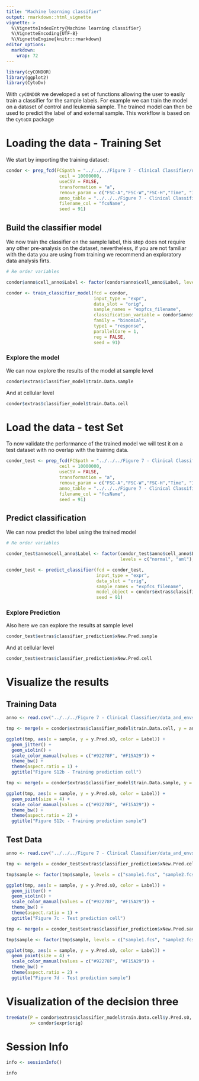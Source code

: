 ```yaml
---
title: "Machine learning classifier"
output: rmarkdown::html_vignette
vignette: >
  %\VignetteIndexEntry{Machine learning classifier}
  %\VignetteEncoding{UTF-8}
  %\VignetteEngine{knitr::rmarkdown}
editor_options: 
  markdown: 
    wrap: 72
---
```


```r
library(cyCONDOR)
library(ggplot2)
library(CytoDx)
```

With `cyCONDOR` we developed a set of functions allowing the user to easily train a classifier for the sample labels. For example we can train the model on a dataset of control and leukemia sample. The trained model can then be used to predict the label of and external sample. This workflow is based on the `CytoDX` package

# Loading the data - Training Set

We start by importing the training dataset:

```r
condor <- prep_fcd(FCSpath = "../../../Figure 7 - Clinical Classifier/data_and_envs/CytoDX/", 
                    ceil = 10000000, 
                    useCSV = FALSE, 
                    transformation = "a", 
                    remove_param = c("FSC-A","FSC-W","FSC-H","Time", "InFile"), 
                    anno_table = "../../../Figure 7 - Clinical Classifier/data_and_envs/CytoDX/fcs_info_train.csv", 
                    filename_col = "fcsName",
                    seed = 91)
```

## Build the classifier model

We now train the classifier on the sample label, this step does not require any other pre-analysis on the dataset, nevertheless, if you are not familiar with the data you are using from training we recommend an exploratory data analysis firts.

```r
# Re order variables

condor$anno$cell_anno$Label <- factor(condor$anno$cell_anno$Label, levels = c("normal", "aml"), labels = c("1_normal", "2_aml"))
```

```r
condor <- train_classifier_model(fcd = condor, 
                                 input_type = "expr", 
                                 data_slot = "orig", 
                                 sample_names = "expfcs_filename", 
                                 classification_variable = condor$anno$cell_anno$Label, 
                                 family = "binomial", 
                                 type1 = "response", 
                                 parallelCore = 1, 
                                 reg = FALSE, 
                                 seed = 91)
```

### Explore the model

We can now explore the results of the model at sample level

```r
condor$extras$classifier_model$train.Data.sample
```

And at cellular level

```r
condor$extras$classifier_model$train.Data.cell
```


# Load the data - test Set

To now validate the performance of the trained model we will test it on a test dataset with no overlap with the training data.

```r
condor_test <- prep_fcd(FCSpath = "../../../Figure 7 - Clinical Classifier/data_and_envs/CytoDX/", 
                    ceil = 10000000, 
                    useCSV = FALSE, 
                    transformation = "a", 
                    remove_param = c("FSC-A","FSC-W","FSC-H","Time", "InFile"), 
                    anno_table = "../../../Figure 7 - Clinical Classifier/data_and_envs/CytoDX/fcs_info_test.csv", 
                    filename_col = "fcsName",
                    seed = 91)
```

## Predict classification

We can now predict the label using the trained model

```r
# Re order variables

condor_test$anno$cell_anno$Label <- factor(condor_test$anno$cell_anno$Label, 
                                           levels = c("normal", "aml"), labels = c("1_normal", "2_aml"))
```

```r
condor_test <- predict_classifier(fcd = condor_test, 
                                  input_type = "expr", 
                                  data_slot = "orig", 
                                  sample_names = "expfcs_filename", 
                                  model_object = condor$extras$classifier_model, 
                                  seed = 91)
```

### Explore Prediction

Also here we can explore the results at sample level

```r
condor_test$extras$classifier_prediction$xNew.Pred.sample
```

And at cellular level

```r
condor_test$extras$classifier_prediction$xNew.Pred.cell
```

# Visualize the results

## Training Data
```r
anno <- read.csv("../../../Figure 7 - Clinical Classifier/data_and_envs/CytoDX/fcs_info_train.csv")

tmp <- merge(x = condor$extras$classifier_model$train.Data.cell, y = anno, by.x = "sample", by.y = "fcsName")

ggplot(tmp, aes(x = sample, y = y.Pred.s0, color = Label)) +
  geom_jitter() + 
  geom_violin() +
  scale_color_manual(values = c("#92278F", "#F15A29")) +
  theme_bw() + 
  theme(aspect.ratio = 1) + 
  ggtitle("Figure S12b - Training prediction cell")
```

```r
tmp <- merge(x = condor$extras$classifier_model$train.Data.sample, y = anno, by.x = "sample", by.y = "fcsName")

ggplot(tmp, aes(x = sample, y = y.Pred.s0, color = Label)) +
  geom_point(size = 4) +
  scale_color_manual(values = c("#92278F", "#F15A29")) +
  theme_bw() + 
  theme(aspect.ratio = 2) + 
  ggtitle("Figure S12c - Training prediction sample")
```

## Test Data
```r
anno <- read.csv("../../../Figure 7 - Clinical Classifier/data_and_envs/CytoDX/fcs_info_test.csv")

tmp <- merge(x = condor_test$extras$classifier_prediction$xNew.Pred.cell, y = anno, by.x = "sample", by.y = "fcsName")

tmp$sample <- factor(tmp$sample, levels = c("sample1.fcs", "sample2.fcs", "sample3.fcs",  "sample4.fcs",  "sample5.fcs",  "sample6.fcs",  "sample7.fcs",  "sample8.fcs",  "sample9.fcs", "sample10.fcs"))

ggplot(tmp, aes(x = sample, y = y.Pred.s0, color = Label)) +
  geom_jitter() +
  geom_violin() +
  scale_color_manual(values = c("#92278F", "#F15A29")) +
  theme_bw() + 
  theme(aspect.ratio = 1) + 
  ggtitle("Figure 7c - Test prediction cell")
```

```r
tmp <- merge(x = condor_test$extras$classifier_prediction$xNew.Pred.sample, y = anno, by.x = "sample", by.y = "fcsName")

tmp$sample <- factor(tmp$sample, levels = c("sample1.fcs", "sample2.fcs", "sample3.fcs",  "sample4.fcs",  "sample5.fcs",  "sample6.fcs",  "sample7.fcs",  "sample8.fcs",  "sample9.fcs", "sample10.fcs"))

ggplot(tmp, aes(x = sample, y = y.Pred.s0, color = Label)) +
  geom_point(size = 4) +
  scale_color_manual(values = c("#92278F", "#F15A29")) +
  theme_bw() + 
  theme(aspect.ratio = 2) + 
  ggtitle("Figure 7d - Test prediction sample")
```

# Visualization of the decision three
```r
treeGate(P = condor$extras$classifier_model$train.Data.cell$y.Pred.s0,
         x= condor$expr$orig)
```

# Session Info
```r
info <- sessionInfo()

info
```
